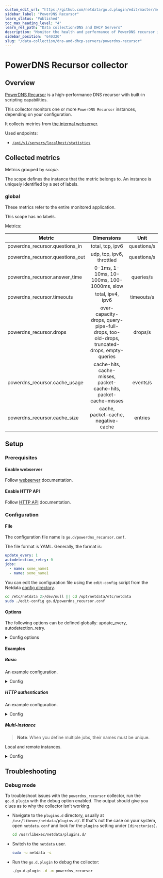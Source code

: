 ```yaml
---
custom_edit_url: "https://github.com/netdata/go.d.plugin/edit/master/modules/powerdns_recursor/README.md"
sidebar_label: "PowerDNS Recursor"
learn_status: "Published"
toc_max_heading_level: "4"
learn_rel_path: "Data collection/DNS and DHCP Servers"
description: "Monitor the health and performance of PowerDNS recursor instances with zero configuration, per-second metric granularity, and interactive visualizations."
sidebar_position: "640320"
slug: "/data-collection/dns-and-dhcp-servers/powerdns-recursor"
---
```

# PowerDNS Recursor collector

## Overview

[PowerDNS Recursor](https://doc.powerdns.com/recursor/) is a high-performance DNS recursor with built-in scripting
capabilities.

This collector monitors one or more `PowerDNS Recursor` instances, depending on your configuration.

It collects metrics
from [the internal webserver](https://doc.powerdns.com/recursor/http-api/index.html#built-in-webserver-and-http-api).

Used endpoints:

- [`/api/v1/servers/localhost/statistics`](https://doc.powerdns.com/recursor/common/api/endpoint-statistics.html)

## Collected metrics

Metrics grouped by *scope*.

The scope defines the instance that the metric belongs to. An instance is uniquely identified by a set of labels.

### global

These metrics refer to the entire monitored application.

This scope has no labels.

Metrics:

| Metric                          |                                        Dimensions                                         |    Unit     |
|---------------------------------|:-----------------------------------------------------------------------------------------:|:-----------:|
| powerdns_recursor.questions_in  |                                     total, tcp, ipv6                                      | questions/s |
| powerdns_recursor.questions_out |                                 udp, tcp, ipv6, throttled                                 | questions/s |
| powerdns_recursor.answer_time   |                         0-1ms, 1-10ms, 10-100ms, 100-1000ms, slow                         |  queries/s  |
| powerdns_recursor.timeouts      |                                     total, ipv4, ipv6                                     | timeouts/s  |
| powerdns_recursor.drops         | over-capacity-drops, query-pipe-full-drops, too-old-drops, truncated-drops, empty-queries |   drops/s   |
| powerdns_recursor.cache_usage   |             cache-hits, cache-misses, packet-cache-hits, packet-cache-misses              |  events/s   |
| powerdns_recursor.cache_size    |                            cache, packet-cache, negative-cache                            |   entries   |

## Setup

### Prerequisites

#### Enable webserver

Follow [webserver](https://doc.powerdns.com/recursor/http-api/index.html#webserver) documentation.

#### Enable HTTP API

Follow [HTTP API](https://doc.powerdns.com/recursor/http-api/index.html#enabling-the-api) documentation.

### Configuration

#### File

The configuration file name is `go.d/powerdns_recursor.conf`.

The file format is YAML. Generally, the format is:

```yaml
update_every: 1
autodetection_retry: 0
jobs:
  - name: some_name1
  - name: some_name1
```

You can edit the configuration file using the `edit-config` script from the
Netdata [config directory](/docs/configuring/configuration#the-netdata-config-directory).

```bash
cd /etc/netdata 2>/dev/null || cd /opt/netdata/etc/netdata
sudo ./edit-config go.d/powerdns_recursor.conf
```

#### Options

The following options can be defined globally: update_every, autodetection_retry.

<details>
<summary>Config options</summary>

|         Name         | Description                                                                                               |        Default        | Required |
|:--------------------:|-----------------------------------------------------------------------------------------------------------|:---------------------:|:--------:|
|     update_every     | Data collection frequency.                                                                                |           5           |          |
| autodetection_retry  | Re-check interval in seconds. Zero means not to schedule re-check.                                        |           0           |          |
|         url          | Server URL.                                                                                               | http://127.0.0.1:8081 |   yes    |
|       timeout        | HTTP request timeout.                                                                                     |           1           |          |
|       username       | Username for basic HTTP authentication.                                                                   |                       |          |
|       password       | Password for basic HTTP authentication.                                                                   |                       |          |
|      proxy_url       | Proxy URL.                                                                                                |                       |          |
|    proxy_username    | Username for proxy basic HTTP authentication.                                                             |                       |          |
|    proxy_password    | Password for proxy basic HTTP authentication.                                                             |                       |          |
|        method        | HTTP request method.                                                                                      |          GET          |          |
|         body         | HTTP request body.                                                                                        |                       |          |
|       headers        | HTTP request headers.                                                                                     |                       |          |
| not_follow_redirects | Redirect handling policy. Controls whether the client follows redirects.                                  |          no           |          |
|   tls_skip_verify    | Server certificate chain and hostname validation policy. Controls whether the client performs this check. |          no           |          |
|        tls_ca        | Certification authority that the client uses when verifying the server's certificates.                    |                       |          |
|       tls_cert       | Client TLS certificate.                                                                                   |                       |          |
|       tls_key        | Client TLS key.                                                                                           |                       |          |

</details>

#### Examples

##### Basic

An example configuration.
<details>
<summary>Config</summary>

```yaml
jobs:
  - name: local
    url: http://127.0.0.1:8081
```

</details>

##### HTTP authentication

An example configuration.
<details>
<summary>Config</summary>

```yaml
jobs:
  - name: local
    url: http://127.0.0.1:8081
    username: admin
    password: password
```

</details>

##### Multi-instance

> **Note**: When you define multiple jobs, their names must be unique.

Local and remote instances.

<details>
<summary>Config</summary>

```yaml
jobs:
  - name: local
    url: http://127.0.0.1:8081

  - name: remote
    url: http://203.0.113.0:8081
```

</details>

## Troubleshooting

### Debug mode

To troubleshoot issues with the `powerdns_recursor` collector, run the `go.d.plugin` with the debug option enabled. The
output
should give you clues as to why the collector isn't working.

- Navigate to the `plugins.d` directory, usually at `/usr/libexec/netdata/plugins.d/`. If that's not the case on
  your system, open `netdata.conf` and look for the `plugins` setting under `[directories]`.

  ```bash
  cd /usr/libexec/netdata/plugins.d/
  ```

- Switch to the `netdata` user.

  ```bash
  sudo -u netdata -s
  ```

- Run the `go.d.plugin` to debug the collector:

  ```bash
  ./go.d.plugin -d -m powerdns_recursor
  ```
